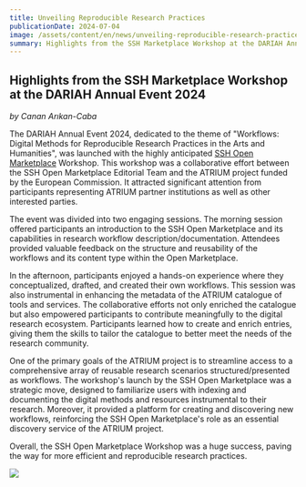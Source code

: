 ```yaml
---
title: Unveiling Reproducible Research Practices
publicationDate: 2024-07-04
image: /assets/content/en/news/unveiling-reproducible-research-practices/image.png
summary: Highlights from the SSH Marketplace Workshop at the DARIAH Annual Event 2024
---
```

## Highlights from the SSH Marketplace Workshop at the DARIAH Annual Event 2024

*by Canan Arıkan-Caba*

The DARIAH Annual Event 2024, dedicated to the theme of "Workflows: Digital Methods for Reproducible Research Practices in the Arts and Humanities", was launched with the highly anticipated [SSH Open Marketplace](https://marketplace.sshopencloud.eu/) Workshop. This workshop was a collaborative effort between the SSH Open Marketplace Editorial Team and the ATRIUM project funded by the European Commission. It attracted significant attention from participants representing ATRIUM partner institutions as well as other interested parties.

The event was divided into two engaging sessions. The morning session offered participants an introduction to the SSH Open Marketplace and its capabilities in research workflow description/documentation. Attendees provided valuable feedback on the structure and reusability of the workflows and its content type within the Open Marketplace.

In the afternoon, participants enjoyed a hands-on experience where they conceptualized, drafted, and created their own workflows. This session was also instrumental in enhancing the metadata of the ATRIUM catalogue of tools and services. The collaborative efforts not only enriched the catalogue but also empowered participants to contribute meaningfully to the digital research ecosystem. Participants learned how to create and enrich entries, giving them the skills to tailor the catalogue to better meet the needs of the research community.

One of the primary goals of the ATRIUM project is to streamline access to a comprehensive array of reusable research scenarios structured/presented as workflows. The workshop's launch by the SSH Open Marketplace was a strategic move, designed to familiarize users with indexing and documenting the digital methods and resources instrumental to their research. Moreover, it provided a platform for creating and discovering new workflows, reinforcing the SSH Open Marketplace's role as an essential discovery service of the ATRIUM project.

Overall, the SSH Open Marketplace Workshop was a huge success, paving the way for more efficient and reproducible research practices.

![](/assets/content/en/news/unveiling-reproducible-research-practices/dariah-annual-event-highlights.jpg)
